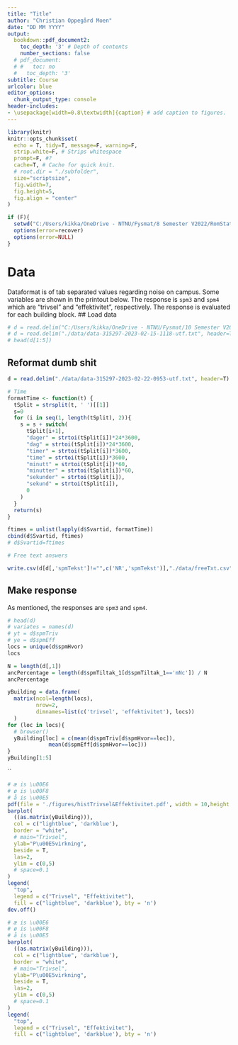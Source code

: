 ---
title: "Title"
author: "Christian Oppegård Moen"
date: "DD MM YYYY"
output: 
  bookdown::pdf_document2:
    toc_depth: '3' # Depth of contents
    number_sections: false
  # pdf_document:
  # #   toc: no
  #   toc_depth: '3'
subtitle: Course
urlcolor: blue
editor_options: 
  chunk_output_type: console
header-includes:
- \usepackage[width=0.8\textwidth]{caption} # add caption to figures.
---

```{r setup, include=FALSE}
library(knitr)
knitr::opts_chunk$set(
  echo = T, tidy=T, message=F, warning=F,
  strip.white=F, # Strips whitespace
  prompt=F, #?
  cache=T, # Cache for quick knit.
  # root.dir = "./subfolder",
  size="scriptsize",
  fig.width=7, 
  fig.height=5, 
  fig.align = "center"
)
```



```{r config, include=F}
if (F){
  setwd("C:/Users/kikka/OneDrive - NTNU/Fysmat/8 Semester V2022/RomStat/romstat/project3")
  options(error=recover)
  options(error=NULL)
}
```

# Data
Dataformat is of tab separated values regarding noise on campus. Some variables are shown in the printout below. The response is `spm3` and `spm4` which are "trivsel" and "effektivitet", respectively. The response is evaluated for each building block.
## Load data
```{r load, options}
# d = read.delim("C:/Users/kikka/OneDrive - NTNU/Fysmat/10 Semester V2023/EiT/TTT4850/data/data-315297-2023-02-09-1558-utf.txt", header=T)
# d = read.delim("./data/data-315297-2023-02-15-1118-utf.txt", header=T)
# head(d[1:5])
```

## Reformat dumb shit
```{r reformatTime, options}
d = read.delim("./data/data-315297-2023-02-22-0953-utf.txt", header=T)

# Time
formatTime <- function(t) {
  tSplit = strsplit(t, ' ')[[1]]
  s=0
  for (i in seq(1, length(tSplit), 2)){
    s = s + switch(
      tSplit[i+1],
      "dager" = strtoi(tSplit[i])*24*3600,
      "dag" = strtoi(tSplit[i])*24*3600,
      "timer" = strtoi(tSplit[i])*3600,
      "time" = strtoi(tSplit[i])*3600,
      "minutt" = strtoi(tSplit[i])*60,
      "minutter" = strtoi(tSplit[i])*60,
      "sekunder" = strtoi(tSplit[i]),
      "sekund" = strtoi(tSplit[i]),
      0
    )
  }
  return(s)
}

ftimes = unlist(lapply(d$Svartid, formatTime))
cbind(d$Svartid, ftimes)
# d$Svartid=ftimes

# Free text answers

```

```{r freeTextToFile, options}
write.csv(d[d[,'spmTekst']!="",c('NR','spmTekst')],"./data/freeTxt.csv", row.names = FALSE)

```

## Make response
As mentioned, the responses are `spm3` and `spm4`.
```{r meanPerBuilding, options}
# head(d)
# variates = names(d)
# yt = d$spmTriv
# ye = d$spmEff
locs = unique(d$spmHvor)
locs
```


```{r anc, options}
N = length(d[,1])
ancPercentage = length(d$spmTiltak_1[d$spmTiltak_1=='mNc']) / N
ancPercentage
```

```{r response, options}
yBuilding = data.frame(
  matrix(ncol=length(locs),
         nrow=2, 
         dimnames=list(c('trivsel', 'effektivitet'), locs))
  )
for (loc in locs){
  # browser()
  yBuilding[loc] = c(mean(d$spmTriv[d$spmHvor==loc]),
             mean(d$spmEff[d$spmHvor==loc]))
} 
yBuilding[1:5]
```
`` 

```{r barplotSave, include=FALSE, eval=FALSE}
# æ is \u00E6
# ø is \u00F8
# å is \u00E5
pdf(file = './figures/histTrivsel&Effektivitet.pdf', width = 10,height = 6)
barplot(
  ((as.matrix(yBuilding))), 
  col = c("lightblue", 'darkblue'),
  border = "white",
  # main="Trivsel",
  ylab="P\u00E5virkning",
  beside = T,
  las=2,
  ylim = c(0,5)
  # space=0.1
)
legend(
  "top",
  legend = c("Trivsel", "Effektivitet"),
  fill = c("lightblue", 'darkblue'), bty = 'n')
dev.off()
```
```{r barplotResponses, options}
# æ is \u00E6
# ø is \u00F8
# å is \u00E5
barplot(
  ((as.matrix(yBuilding))), 
  col = c("lightblue", 'darkblue'),
  border = "white",
  # main="Trivsel",
  ylab="P\u00E5virkning",
  beside = T,
  las=2,
  ylim = c(0,5)
  # space=0.1
)
legend(
  "top",
  legend = c("Trivsel", "Effektivitet"),
  fill = c("lightblue", 'darkblue'), bty = 'n')
```

